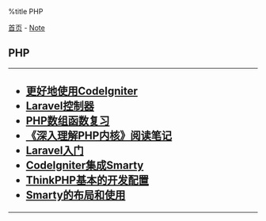 %title PHP

[[../../index|首页]] - [[../index|Note]]
==PHP==
----
<h2>
* [[codeigniter_better_use|更好地使用CodeIgniter]]
* [[laravel_controllers|Laravel控制器]]
* [[php_array_func_review|PHP数组函数复习]]
* [[php_tipi_note|《深入理解PHP内核》阅读笔记]]
* [[laravel_primer|Laravel入门]]
* [[codeigniter_and_smarty|CodeIgniter集成Smarty]]
* [[thinkphp_base_dev_config|ThinkPHP基本的开发配置]]
* [[smarty_layout|Smarty的布局和使用]]
</h2>
----
